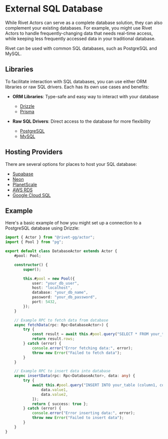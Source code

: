 # External SQL Database

While Rivet Actors can serve as a complete database solution, they can also complement your existing databases. For example, you might use Rivet Actors to handle frequently-changing data that needs real-time access, while keeping less frequently accessed data in your traditional database.

Rivet can be used with common SQL databases, such as PostgreSQL and MySQL.

## Libraries

To facilitate interaction with SQL databases, you can use either ORM libraries or raw SQL drivers. Each has its own use cases and benefits:

-   **ORM Libraries**: Type-safe and easy way to interact with your database

    -   [Drizzle](https://orm.drizzle.team/)
    -   [Prisma](https://www.prisma.io/)

-   **Raw SQL Drivers**: Direct access to the database for more flexibility

    -   [PostgreSQL](https://node-postgres.com/)
    -   [MySQL](https://github.com/mysqljs/mysql)

## Hosting Providers

There are several options for places to host your SQL database:

-   [Supabase](https://supabase.com/)
-   [Neon](https://neon.tech/)
-   [PlanetScale](https://planetscale.com/)
-   [AWS RDS](https://aws.amazon.com/rds/)
-   [Google Cloud SQL](https://cloud.google.com/sql)

## Example

Here's a basic example of how you might set up a connection to a PostgreSQL database using Drizzle:

```typescript {{ "title": "actor.ts" }}
import { Actor } from "@rivet-gg/actor";
import { Pool } from "pg";

export default class DatabaseActor extends Actor {
	#pool: Pool;

	constructor() {
		super();

		this.#pool = new Pool({
			user: "your_db_user",
			host: "localhost",
			database: "your_db_name",
			password: "your_db_password",
			port: 5432,
		});
	}

	// Example RPC to fetch data from database
	async fetchData(rpc: Rpc<DatabaseActor>) {
		try {
			const result = await this.#pool.query("SELECT * FROM your_table");
			return result.rows;
		} catch (error) {
			console.error("Error fetching data:", error);
			throw new Error("Failed to fetch data");
		}
	}

	// Example RPC to insert data into database
	async insertData(rpc: Rpc<DatabaseActor>, data: any) {
		try {
			await this.#pool.query("INSERT INTO your_table (column1, column2) VALUES ($1, $2)", [
				data.value1,
				data.value2,
			]);
			return { success: true };
		} catch (error) {
			console.error("Error inserting data:", error);
			throw new Error("Failed to insert data");
		}
	}
}
```
